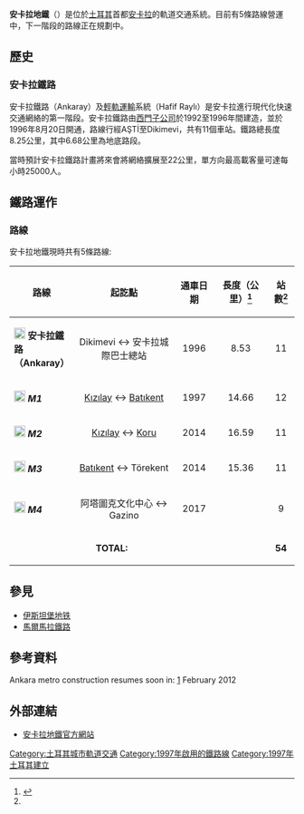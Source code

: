 {{Infobox Public transit
|name = 安卡拉地鐵
|image = AnkaraMetroLogo.png
|imagesize = 100px
|locale = {{TUR}}[[安卡拉省|安卡拉省]][[安卡拉|安卡拉]]
|transit_type = [[輕軌運輸|輕軌運輸]] <br /> [[地鐵|地鐵]]
|began_operation = 1996 / 1997
|system_length = 64.36公里<br>
|lines = 3
|stations = 52個
|ridership = [[File:AnkarayLogo.png|20px]]'''Ankaray'''<br>175,000<ref name="Acquis Energy">{{cite web|title=National Programme for the Adoption of the Acquis, Chapter IV - Ability to Assume the Obligations of Membership, 14 - Energy|publisher=Republic of Turkey Prime Ministry Secretariat General for EU Affairs|year=2003|url=http://www.abgs.gov.tr/en/NPAA/up_files/pdf/IV-14_eng_.pdf|format=PDF|accessdate=2007-04-29}} {{Dead link|date=September 2010|bot=H3llBot}}</ref><br><br>[[File:AnkaraMetroLogo.png|20px]]'''Ankara Metro'''<br>135,660 (49,515,573 2006 total<ref name="2006 report">{{cite web |title=Ankara Metrosu 2006 Yılı Faaliyet Raporları (Ankara Metro 2006 Progress Report) |publisher=Ankara Metrosu İşletme ve Bakım Merkezi (Ankara Metro Management and Maintenance Center) |year=2007 |url=http://www.ankarametrosu.com.tr/modules.php?name=2006 |accessdate=2007-04-29 |archiveurl=https://web.archive.org/web/20070928025211/http://www.ankarametrosu.com.tr/modules.php?name=2006 |archivedate=2007-09-28 |deadurl=yes }}</ref>)
|track_gauge = {{RailGauge|sg}}（[[標準鐵軌|標準鐵軌]]）
|vehicles = 108 Metro (Bombardier); 33 Ankaray (Siemens-Adtranz-AnsaldoBreda) <br>
In production for new lines: 108 Metro (CSR Zhuzhou Electric)
|operator = Electricity, Gas, Bus General Directorate (EGO)
|map = [[File:Ankara_Rail_Systems_Network_Map.svg|thumb]]
}}

'''安卡拉地鐵'''（{{lang-tr|Ankara Metrosu}}）是位於[[土耳其|土耳其]]首都[[安卡拉|安卡拉]]的軌道交通系統。目前有5條路線營運中，下一階段的路線正在規劃中。

==歷史==
===安卡拉鐵路===
安卡拉鐵路（Ankaray）及[[輕軌運輸|輕軌運輸]]系統（Hafif Raylı）是安卡拉進行現代化快速交通網絡的第一階段。安卡拉鐵路由[[西門子公司|西門子公司]]於1992至1996年間建造，並於1996年8月20日開通，路線行經AŞTİ至Dikimevi，共有11個車站。鐵路總長度8.25公里，其中6.68公里為地底路段。

當時預計安卡拉鐵路計畫將來會將網絡擴展至22公里，單方向最高載客量可達每小時25000人。

==鐵路運作==
===路線===
安卡拉地鐵現時共有5條路線:

{| class="wikitable"
|- 
! width="85px" | 路線
! 起訖點
! 通車日期
! 長度（公里）<ref name="EGO-Rail">{{cite web |url=http://www.ego.gov.tr/EN/newsreadEN.asp?id=3224 |title=GENERAL DIRECTORATE of EGO - THE SUBWAY SYSTEMS - OPERATED RAIL SYSTEM LINES |publisher=General Directorate of EGO |date=29 August 2012 |accessdate=2014-05-23 |archive-url=https://web.archive.org/web/20140525201452/http://www.ego.gov.tr/EN/newsreadEN.asp?id=3224 |archive-date=2014-05-25 |dead-url=yes }}</ref>
! 站數<ref name="EGO-Rail" />
|- 
| [[File:AnkarayLogo.png|20px]] '''安卡拉鐵路（Ankaray）'''
| style="text-align:center;"| Dikimevi ↔ 安卡拉城際巴士總站
| style="text-align:center;"| 1996
| style="text-align:center;"| 8.53
| style="text-align:center;"| 11
|- 
| [[File:Ankara_M1_Line_Symbol.svg|20px]] '''''M1'''''
| style="text-align:center;"| [[Kızılay_Meydanı|Kızılay]] ↔ [[Batıkent|Batıkent]]
| style="text-align:center;"| 1997
| style="text-align:center;"| 14.66
| style="text-align:center;"| 12
|- 
| [[File:Ankara_M2_Line_Symbol.svg|20px]] '''''M2'''''
| style="text-align:center;"| [[Kızılay_Meydanı|Kızılay]] ↔ [[Koru|Koru]]
| style="text-align:center;"| 2014
| style="text-align:center;"| 16.59
| style="text-align:center;"| 11
|- 
| [[File:Ankara_M3_Line_Symbol.svg|20px]] '''''M3'''''
| style="text-align:center;"| [[Batıkent|Batıkent]] ↔ Törekent
| style="text-align:center;"| 2014
| style="text-align:center;"| 15.36
| style="text-align:center;"| 11
|- 
|[[File:Ankara_M4_Line_Symbol.svg|20px]] '''''M4'''''
| style="text-align:center;"| 阿塔圖克文化中心 ↔ Gazino
| style="text-align:center;"| 2017
| style="text-align:center;"| {{convert|9.22|km|mi|abbr=on}}
| style="text-align:center;"| 9
|-
| colspan=3 style="text-align:center;" | '''TOTAL:''' 
| style="text-align:center;"|'''{{convert|64.36|km|mi|abbr=on}}'''
| style="text-align:center;"| '''54'''
|}

== 參見 ==
*[[伊斯坦堡地铁|伊斯坦堡地铁]]
*[[馬爾馬拉鐵路|馬爾馬拉鐵路]]
==參考資料==
Ankara metro construction resumes soon in: [http://www.hurriyetdailynews.com/ankara-metro-construction-resumes-soon.aspx?pageID=238&nid=12747] {{Wayback|url=http://www.hurriyetdailynews.com/ankara-metro-construction-resumes-soon.aspx?pageID=238&nid=12747 |date=20160304041359 }} February 2012
{{reflist}}

==外部連結==
* [http://www.ankarametrosu.com.tr/ 安卡拉地鐵官方網站]{{Wayback|url=http://www.ankarametrosu.com.tr/ |date=20130807003131 }} {{tr icon}}




{{coord missing|Turkey}}

[[Category:土耳其城市軌道交通|Category:土耳其城市軌道交通]]
[[Category:1997年啟用的鐵路線|Category:1997年啟用的鐵路線]]
[[Category:1997年土耳其建立|Category:1997年土耳其建立]]